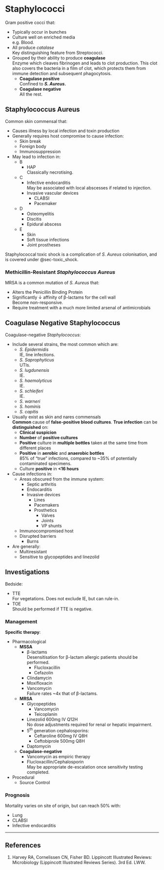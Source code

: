# Staphylococci {#sec-staph}

Gram positive cocci that:

* Typically occur in bunches
* Culture well on enriched media\
e.g. Blood.
* All produce *catalase*\
Key distinguishing feature from Streptococci.
* Grouped by their ability to produce **coagulase**\
Enzyme which cleaves fibrinogen and leads to clot production. This clot also covers the bacteria in a film of clot, which protects them from immune detection and subsequent phagocytosis.
	* **Coagulase positive**\
	Confined to ***S. Aureus*.**
	* **Coagulase negative**\
	All the rest.


## Staphylococcus Aureus

Common skin commensal that:

* Causes illness by local infection and toxin production
* Generally requires host compromise to cause infection:
	* Skin break
	* Foreign body
	* Immunosuppression
* May lead to infection in:
	* B
		* HAP\
		Classically necrotising.
	* C
		* Infective endocarditis\
		May be associated with local abscesses if related to injection.
		* Invasive vascular devices
			* CLABSI
			* Pacemaker
	* D
		* Osteomyelitis
		* Discitis
		* Epidural abscess
	* E
		* Skin
		* Soft tissue infections
		* Joint prostheses

:::column-margin
Staphylococcal toxic shock is a complication of *S. Aureus* colonisation, and is covered under @sec-toxic_shock.
:::


### Methicillin-Resistant *Staphylococcus Aureus*

MRSA is a common mutation of *S. Aureus* that:

* Alters the Penicillin Binding Protein
* Significantly ↓ affinity of β-lactams for the cell wall\
Become non-responsive.
* Require treatment with a much more limited arsenal of antimicrobials


## Coagulase Negative Staphylococcus

Coagulase-negative *Staphylococcus*:

* Include several strains, the most common which are:
	* *S. Epidermidis*\
	IE, line infections.
	* *S. Saprophyticus*\
	UTIs.
	* *S. lugdunensis*\
	IE.
	* *S. haemolyticus*\
	IE.
	* *S. schleiferi*\
	IE.
	* *S. warneri*
	* *S. hominis*
	* *S. capitis*
* Usually exist as skin and nares commensals\
**Common** cause of **false-positive blood cultures**. **True infection** can be **distinguished** on:
	* **Clinical suspicion**
	* **Number** of **positive cultures**
	* **Positive** culture in **multiple bottles** taken at the same time from different places
	* **Positive** in **aerobic** and **anaerobic bottles**\
	85% of "true" infections, compared to ~35% of potentially contaminated specimens.
	* Culture **positive** in **<16 hours**
* Cause infections in:
	* Areas obscured from the immune system:
		* Septic arthritis
		* Endocarditis
		* Invasive devices
			* Lines
			* Pacemakers
			* Prosthetics
				* Valves
				* Joints
				* VP shunts
	* Immunocompromised host
	* Disrupted barriers
		* Burns
* Are generally:
	* Multiresistant
	* Sensitive to glycopeptides and linezolid


## Investigations

Bedside:

* TTE\
For vegetations. Does not exclude IE, but can rule-in.
* TOE\
Should be performed if TTE is negative.


### Management

**Specific therapy**:

* Pharmacological
	* **MSSA**\
		* β-lactams\
		Desensitisation for β-lactam allergic patients should be performed.
			* Flucloxacillin
			* Cefazolin
		* Clindamycin
		* Moxifloxacin
		* Vancomycin\
		Failure rates ~4x that of β-lactams. 
	* **MRSA**
		* Glycopeptides
			* Vancomycin
			* Teicoplanin
		* Linezolid 600mg IV Q12H\
		No dose adjustments required for renal or hepatic impairment.
		* 5^th^ generation cephalosporins:
			* Ceftaroline 600mg IV Q8H
			* Ceftobiprole 500mg Q8H
		* Daptomycin
	* **Coagulase-negative**
		* Vancomycin as empiric therapy
		* Flucloxacillin/Cephalosporin\
		May be appropriate de-escalation once sensitivity testing completed.
* Procedural
	* Source Control


### Prognosis

Mortality varies on site of origin, but can reach 50% with:

* Lung
* CLABSI
* Infective endocarditis


---

## References

1. Harvey RA, Cornelissen CN, Fisher BD. Lippincott Illustrated Reviews: Microbiology (Lippincott Illustrated Reviews Series). 3rd Ed. LWW.
